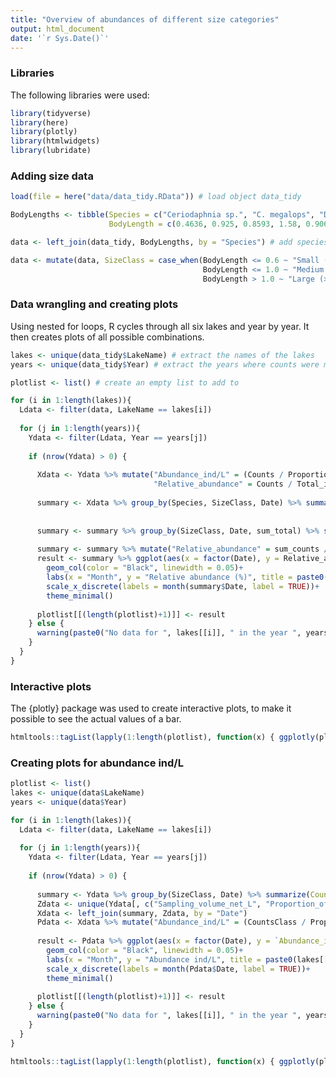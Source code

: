 ```yaml
---
title: "Overview of abundances of different size categories"
output: html_document
date: '`r Sys.Date()`'
---
```


### Libraries

The following libraries were used:

```r
library(tidyverse)
library(here)
library(plotly)
library(htmlwidgets)
library(lubridate)
```

### Adding size data

```r
load(file = here("data/data_tidy.RData")) # load object data_tidy

BodyLengths <- tibble(Species = c("Ceriodaphnia sp.", "C. megalops", "D. cucullata", "D. curvirostris", "D. hyalina var. gellata", "D. hyalina var. lacustris", "D. hyalina", "D. longispina", "D. pulex", "D. magna", "Calanoid copepods", "Cyclops", "Bosmina coregoni", "B. longirostris", "Sida sp.", "S. crystallina", "Chydorus ovalis", "Eurycercus lamellatus", "Alona spp.", "A. quadrangularis", "Asplanchna", "Keratella spp.", "Ostracod", "Diaptomus"),
                      BodyLength = c(0.4636, 0.925, 0.8593, 1.58, 0.9064, 0.9064, 0.9064, 1.0347, 1.1656, 1.4214, 0.6860, 1.0369, 0.4230, 0.3637, 0.5075, 0.5075, 0.475, 1.975, 0.5235, 0.9679, 0.4747, 0.3495, 1.25, 0.9886)) # species and their body sizes

data <- left_join(data_tidy, BodyLengths, by = "Species") # add species body size to the dataframe

data <- mutate(data, SizeClass = case_when(BodyLength <= 0.6 ~ "Small (<= 0.6 mm)",
                                           BodyLength <= 1.0 ~ "Medium ( 0.6 < x <= 1.0 mm)",
                                           BodyLength > 1.0 ~ "Large (> 1.0 mm)")) # define different categories of body sizes
```

### Data wrangling and creating plots

Using nested for loops, R cycles through all six lakes and year by year. It then creates plots of all possible combinations.

```r
lakes <- unique(data_tidy$LakeName) # extract the names of the lakes
years <- unique(data_tidy$Year) # extract the years where counts were measured

plotlist <- list() # create an empty list to add to

for (i in 1:length(lakes)){
  Ldata <- filter(data, LakeName == lakes[i])
  
  for (j in 1:length(years)){
    Ydata <- filter(Ldata, Year == years[j])
    
    if (nrow(Ydata) > 0) {
      
      Xdata <- Ydata %>% mutate("Abundance_ind/L" = (Counts / Proportion_of_sample_counted) / Sampling_volume_net_L,
                                "Relative_abundance" = Counts / Total_individuals * 100)
      
      summary <- Xdata %>% group_by(Species, SizeClass, Date) %>% summarize(sum_counts = sum(Counts, na.rm = TRUE),
                                                                             sum_total = sum(Total_individuals, na.rm = TRUE)) # Calculate counts per Date
      
      summary <- summary %>% group_by(SizeClass, Date, sum_total) %>% summarize(sum_counts = sum(sum_counts, na.rm = TRUE))
      
      summary <- summary %>% mutate("Relative_abundance" = sum_counts / sum_total * 100) # Calculate relative abundance per Date
      result <- summary %>% ggplot(aes(x = factor(Date), y = Relative_abundance, fill = SizeClass))+
        geom_col(color = "Black", linewidth = 0.05)+
        labs(x = "Month", y = "Relative abundance (%)", title = paste0(lakes[[i]], " in ", years[[j]]))+
        scale_x_discrete(labels = month(summary$Date, label = TRUE))+
        theme_minimal()
      
      plotlist[[(length(plotlist)+1)]] <- result
    } else {
      warning(paste0("No data for ", lakes[[i]], " in the year ", years[[j]]))
    }
  }
}
```

### Interactive plots

The {plotly} package was used to create interactive plots, to make it possible to see the actual values of a bar.

``` r
htmltools::tagList(lapply(1:length(plotlist), function(x) { ggplotly(plotlist[[x]]) }))
```

### Creating plots for abundance ind/L

```r
plotlist <- list()
lakes <- unique(data$LakeName)
years <- unique(data$Year)

for (i in 1:length(lakes)){
  Ldata <- filter(data, LakeName == lakes[i])
  
  for (j in 1:length(years)){
    Ydata <- filter(Ldata, Year == years[j])
    
    if (nrow(Ydata) > 0) {
      
      summary <- Ydata %>% group_by(SizeClass, Date) %>% summarize(CountsClass = sum(Counts, na.rm = TRUE))
      Zdata <- unique(Ydata[, c("Sampling_volume_net_L", "Proportion_of_sample_counted", "Date")])
      Xdata <- left_join(summary, Zdata, by = "Date")
      Pdata <- Xdata %>% mutate("Abundance_ind/L" = (CountsClass / Proportion_of_sample_counted) / Sampling_volume_net_L)
      
      result <- Pdata %>% ggplot(aes(x = factor(Date), y = `Abundance_ind/L`, fill = SizeClass))+
        geom_col(color = "Black", linewidth = 0.05)+
        labs(x = "Month", y = "Abundance ind/L", title = paste0(lakes[[i]], " in ", years[[j]]))+
        scale_x_discrete(labels = month(Pdata$Date, label = TRUE))+
        theme_minimal()
      
      plotlist[[(length(plotlist)+1)]] <- result
    } else {
      warning(paste0("No data for ", lakes[[i]], " in the year ", years[[j]]))
    }
  }
}
```

```r
htmltools::tagList(lapply(1:length(plotlist), function(x) { ggplotly(plotlist[[x]]) }))
```

